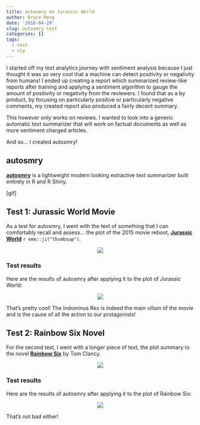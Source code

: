 ```yaml
---
title: autosmry on Jurassic World
author: Bruce Meng
date: '2018-04-29'
slug: autosmry-test
categories: []
tags:
  - text
  - nlp
---
```


I started off my text analytics journey with sentiment analysis because I just thought it was so very cool that a machine can detect positivity or negativity from humans! I ended up creating a report which summarized review-like reports after training and applying a sentiment algorithm to gauge the amount of positivity or negativity from the reviewers. I found that as a by product, by focusing on particularly positive or particularly negative comments, my created report also produced a fairly decent summary.

This however only works on reviews. I wanted to look into a generic automatic text summarizer that will work on factual documents as well as more sentiment charged articles.

And so... I created autosmry!

## autosmry

**[autosmry](../../project/autosmry/)** is a lightweight modern looking extractive text summarizer built entirely in R and R Shiny.

[gif]



## Test 1: Jurassic World Movie

As a test for autosmry, I went with the text of something that I can comfortably recall and assess... the plot of the 2015 movie reboot, **[Jurassic World](https://en.wikipedia.org/wiki/Jurassic_World#Plot)** `r emo::ji("thumbsup")`.

<center>
![](/img/autotext/jurassic.world.jpg)
</center>

### Test results

Here are the results of autosmry after applying it to the plot of Jurassic World:

<center>
![](/img/autotext/wiki.auto.png)
</center>

That's pretty cool! The Indominus Rex is indeed the main villain of the movie and is the cause of all the action to our protagonists!

## Test 2: Rainbow Six Novel

For the second test, I went with a longer piece of text, the plot summary to the novel **[Rainbow Six](https://en.wikipedia.org/wiki/Rainbow_Six_(novel)#Plot_summary)** by Tom Clancy.

<center>
![](/img/autotext/rainbow.6.jpg)
</center>

### Test results

Here are the results of autosmry after applying it to the plot of Rainbow Six:

<center>
![](/img/autotext/wiki.auto.rainbow.png)
</center>

That's not bad either!
